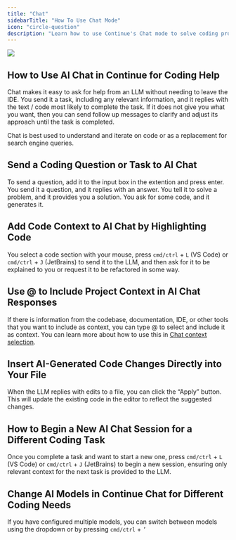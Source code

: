 ```yaml
---
title: "Chat"
sidebarTitle: "How To Use Chat Mode"
icon: "circle-question"
description: "Learn how to use Continue's Chat mode to solve coding problems without leaving your IDE, including code context sharing, applying generated solutions, and switching between models"
---
```


<Frame>
  <img src="/images/chat-489b68d156be2aafe09ee7cedf233fba.gif" />
</Frame>

## How to Use AI Chat in Continue for Coding Help

Chat makes it easy to ask for help from an LLM without needing to leave the IDE. You send it a task, including any relevant information, and it replies with the text / code most likely to complete the task. If it does not give you what you want, then you can send follow up messages to clarify and adjust its approach until the task is completed.

Chat is best used to understand and iterate on code or as a replacement for search engine queries.

## Send a Coding Question or Task to AI Chat

To send a question, add it to the input box in the extention and press enter. You send it a question, and it replies with an answer. You tell it to solve a problem, and it provides you a solution. You ask for some code, and it generates it.

## Add Code Context to AI Chat by Highlighting Code

You select a code section with your mouse, press `cmd/ctrl` + `L` (VS Code) or `cmd/ctrl` + `J` (JetBrains) to send it to the LLM, and then ask for it to be explained to you or request it to be refactored in some way.

## Use @ to Include Project Context in AI Chat Responses

If there is information from the codebase, documentation, IDE, or other tools that you want to include as context, you can type @ to select and include it as context. You can learn more about how to use this in [Chat context selection](/ide-extensions/chat/quick-start#how-to-use--for-additional-context).

## Insert AI-Generated Code Changes Directly into Your File

When the LLM replies with edits to a file, you can click the “Apply” button. This will update the existing code in the editor to reflect the suggested changes.

## How to Begin a New AI Chat Session for a Different Coding Task

Once you complete a task and want to start a new one, press `cmd/ctrl` + `L` (VS Code) or `cmd/ctrl` + `J` (JetBrains) to begin a new session, ensuring only relevant context for the next task is provided to the LLM.

## Change AI Models in Continue Chat for Different Coding Needs

If you have configured multiple models, you can switch between models using the dropdown or by pressing `cmd/ctrl` + `’`